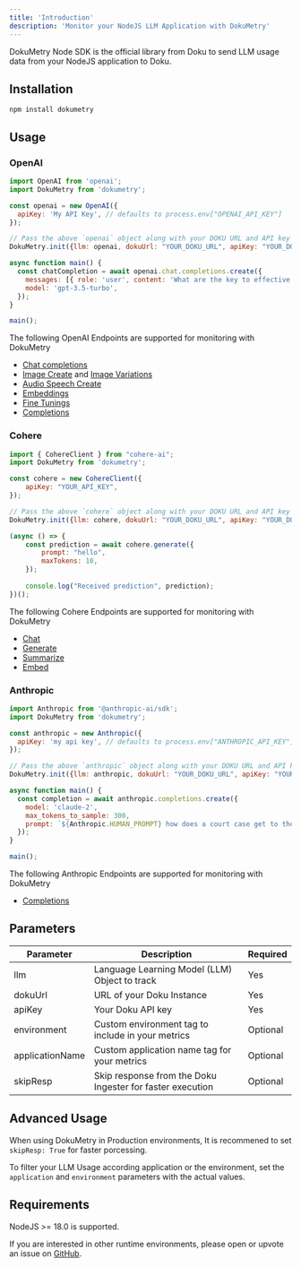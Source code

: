 ```yaml
---
title: 'Introduction'
description: 'Monitor your NodeJS LLM Application with DokuMetry'
---
```


DokuMetry Node SDK is the official library from Doku to send LLM usage data from your NodeJS application to Doku.

## Installation
``` shell shell
npm install dokumetry
```

## Usage

### OpenAI

```javascript openai.js
import OpenAI from 'openai';
import DokuMetry from 'dokumetry';

const openai = new OpenAI({
  apiKey: 'My API Key', // defaults to process.env["OPENAI_API_KEY"]
});

// Pass the above `openai` object along with your DOKU URL and API key and this will make sure that all OpenAI calls are automatically tracked.
DokuMetry.init({llm: openai, dokuUrl: "YOUR_DOKU_URL", apiKey: "YOUR_DOKU_TOKEN"})

async function main() {
  const chatCompletion = await openai.chat.completions.create({
    messages: [{ role: 'user', content: 'What are the key to effective observability?' }],
    model: 'gpt-3.5-turbo',
  });
}

main();
```

The following OpenAI Endpoints are supported for monitoring with DokuMetry

- [Chat completions](/0.0.1/dokumetry/node/examples/openai/chat)
- [Image Create](/0.0.1/dokumetry/node/examples/openai/image#create-image) and [Image Variations](/0.0.1/dokumetry/node/examples/openai/image#create-image-variation)
- [Audio Speech Create](/0.0.1/dokumetry/node/examples/openai/audio)
- [Embeddings](/0.0.1/dokumetry/node/examples/openai/embeddings)
- [Fine Tunings](/0.0.1/dokumetry/node/examples/openai/fine-tuning)
- [Completions](/0.0.1/dokumetry/node/examples/openai/chatCompletions)

### Cohere

```javascript cohere.js
import { CohereClient } from "cohere-ai";
import DokuMetry from 'dokumetry';

const cohere = new CohereClient({
    apiKey: "YOUR_API_KEY",
});

// Pass the above `cohere` object along with your DOKU URL and API key and this will make sure that all Cohere calls are automatically tracked.
DokuMetry.init({llm: cohere, dokuUrl: "YOUR_DOKU_URL", apiKey: "YOUR_DOKU_TOKEN"})

(async () => {
    const prediction = await cohere.generate({
        prompt: "hello",
        maxTokens: 10,
    });
    
    console.log("Received prediction", prediction);
})();
```

The following Cohere Endpoints are supported for monitoring with DokuMetry

- [Chat](/0.0.1/dokumetry/node/examples/cohere/chat)
- [Generate](/0.0.1/dokumetry/node/examples/cohere/generate)
- [Summarize](/0.0.1/dokumetry/node/examples/cohere/summarize)
- [Embed](/0.0.1/dokumetry/node/examples/cohere/embed)

### Anthropic

```javascript anthropic.js
import Anthropic from '@anthropic-ai/sdk';
import DokuMetry from 'dokumetry';

const anthropic = new Anthropic({
  apiKey: 'my api key', // defaults to process.env["ANTHROPIC_API_KEY"]
});

// Pass the above `anthropic` object along with your DOKU URL and API key and this will make sure that all Anthropic calls are automatically tracked.
DokuMetry.init({llm: anthropic, dokuUrl: "YOUR_DOKU_URL", apiKey: "YOUR_DOKU_TOKEN"})

async function main() {
  const completion = await anthropic.completions.create({
    model: 'claude-2',
    max_tokens_to_sample: 300,
    prompt: `${Anthropic.HUMAN_PROMPT} how does a court case get to the Supreme Court?${Anthropic.AI_PROMPT}`,
  });
}

main();
```

The following Anthropic Endpoints are supported for monitoring with DokuMetry

- [Completions](/0.0.1/dokumetry/node/examples/anthropic/anthropic-completions)

## Parameters

| Parameter         | Description                                               | Required      |
|-------------------|-----------------------------------------------------------|---------------|
| llm               | Language Learning Model (LLM) Object to track             | Yes           |
| dokuUrl           | URL of your Doku Instance                                 | Yes           |
| apiKey            | Your Doku API key                                         | Yes           |
| environment       | Custom environment tag to include in your metrics         | Optional      |
| applicationName   | Custom application name tag for your metrics              | Optional      |
| skipResp          | Skip response from the Doku Ingester for faster execution | Optional      |

## Advanced Usage
When using DokuMetry in Production environments, It is recommened to set `skipResp: True` for faster porcessing. 

To filter your LLM Usage according application or the environment, set the `application` and `environment` parameters with the actual values.


## Requirements
NodeJS >= 18.0 is supported.

If you are interested in other runtime environments, please open or upvote an issue on [GitHub](https://github.com/dokulabs/doku/issues).